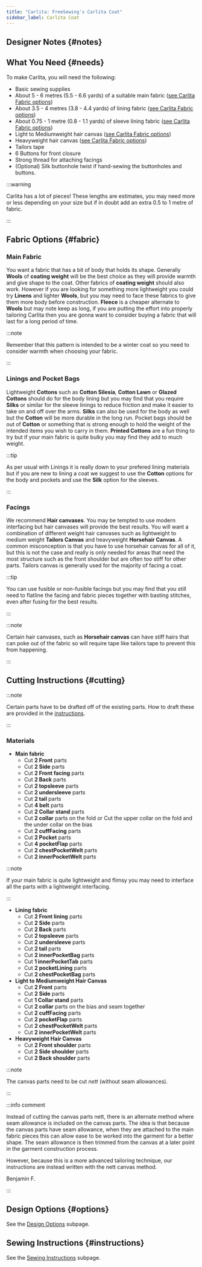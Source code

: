 ```yaml
---
title: "Carlita: FreeSewing's Carlita Coat"
sidebar_label: Carlita Coat
---
```



<DocusaurusDoc>
  <DesignInfo design="carlita" noDocsLink />
</DocusaurusDoc>

## Designer Notes {#notes}

<Notes />

## What You Need {#needs}

To make Carlita, you will need the following:

- Basic sewing supplies
- About 5 - 6 metres (5.5 - 6.6 yards) of a suitable main fabric ([see Carlita Fabric options](#fabric))
- About 3.5 - 4 metres (3.8 - 4.4 yards) of lining fabric ([see Carlita Fabric options](#fabric))
- About 0.75 - 1 metre (0.8 - 1.1 yards) of sleeve lining fabric ([see Carlita Fabric options](#fabric))
- Light to Mediumweight hair canvas ([see Carlita Fabric options](#fabric))
- Heavyweight hair canvas ([see Carlita Fabric options](#fabric))
- Tailors tape
- 6 Buttons for front closure
- Strong thread for attaching facings
- (Optional) Silk buttonhole twist if hand-sewing the buttonholes and buttons.

:::warning

Carlita has a lot of pieces! These lengths are estimates, you may need more or less depending on your size but if in doubt add an extra 0.5 to 1 metre of fabric.

:::

## Fabric Options {#fabric}

### Main Fabric

You want a fabric that has a bit of body that holds its shape. Generally **Wools** of **coating weight** will be the best choice as they will provide warmth and give shape to the coat. Other fabrics of **coating weight** should also work. However if you are looking for something more lightweight you could try **Linens** and lighter **Wools**, but you may need to face these fabrics to give them more body before construction. **Fleece** is a cheaper alternate to **Wools** but may note keep as long, if you are putting the effort into properly tailoring Carlita then you are gonna want to consider buying a fabric that will last for a long period of time.

:::note

Remember that this pattern is intended to be a winter coat so you need to consider warmth when choosing your fabric.

:::

### Linings and Pocket Bags

Lightweight **Cottons** such as **Cotton Silesia**, **Cotton Lawn** or **Glazed Cottons** should do for the body lining but you may find that you require **Silks** or similar for the sleeve linings to reduce friction and make it easier to take on and off over the arms. **Silks** can also be used for the body as well but the **Cotton** will be more durable in the long run. Pocket bags should be out of **Cotton** or something that is strong enough to hold the weight of the intended items you wish to carry in them. **Printed Cottons** are a fun thing to try but if your main fabric is quite bulky you may find they add to much weight.

:::tip

As per usual with Linings it is really down to your prefered lining materials but if you are new to lining a coat we suggest to use the **Cotton** options for the body and pockets and use the **Silk** option for the sleeves.

:::

### Facings

We recommend **Hair canvases**. You may be tempted to use modern interfacing but hair canvases will provide the best results. You will want a combination of different weight hair canvases such as lightweight to medium weight **Tailors Canvas** and heavyweight **Horsehair Canvas**.
A common misconception is that you have to use horsehair canvas for all of it, but this is not the case and really is only needed for areas that need the most structure such as the front shoulder but are often too stiff for other parts. Tailors canvas is generally used for the majority of facing a coat.

:::tip

You can use fusible or non-fusible facings but you may find that you still need to flatline the facing and fabric pieces together with basting stitches, even after fusing for the best results.

:::

:::note

Certain hair canvases, such as **Horsehair canvas** can have stiff hairs that can poke out of the fabric so will require tape like tailors tape to prevent this from happening.

:::

## Cutting Instructions {#cutting}

:::note

Certain parts have to be drafted off of the existing parts. How to draft these are provided in the [instructions](/docs/designs/carlita/instructions).

:::

### Materials

- **Main fabric**
  - Cut **2 Front** parts
  - Cut **2 Side** parts
  - Cut **2 Front facing** parts
  - Cut **2 Back** parts
  - Cut **2 topsleeve** parts
  - Cut **2 undersleeve** parts
  - Cut **2 tail** parts
  - Cut **4 belt** parts
  - Cut **2 Collar stand** parts
  - Cut **2 collar** parts on the fold or Cut the upper collar on the fold and the under collar on the bias
  - Cut **2 cuffFacing** parts
  - Cut **2 Pocket** parts
  - Cut **4 pocketFlap** parts
  - Cut **2 chestPocketWelt** parts
  - Cut **2 innerPocketWelt** parts

:::note

If your main fabric is quite lightweight and flimsy you may need to interface all the parts with a lightweight interfacing.

:::

- **Lining fabric**
  - Cut **2 Front lining** parts
  - Cut **2 Side** parts
  - Cut **2 Back** parts
  - Cut **2 topsleeve** parts
  - Cut **2 undersleeve** parts
  - Cut **2 tail** parts
  - Cut **2 innerPocketBag** parts
  - Cut **1 innerPocketTab** parts
  - Cut **2 pocketLining** parts
  - Cut **2 chestPocketBag** parts
- **Light to Mediumweight Hair Canvas**
  - Cut **2 Front** parts
  - Cut **2 Side** parts
  - Cut **1 Collar stand** parts
  - Cut **2 collar** parts on the bias and seam together
  - Cut **2 cuffFacing** parts
  - Cut **2 pocketFlap** parts
  - Cut **2 chestPocketWelt** parts
  - Cut **2 innerPocketWelt** parts
- **Heavyweight Hair Canvas**
  - Cut **2 Front shoulder** parts
  - Cut **2 Side shoulder** parts
  - Cut **2 Back shoulder** parts

:::note

The canvas parts need to be cut _nett_ (without seam allowances).

:::

:::info comment

Instead of cutting the canvas parts nett, there is an alternate
method where seam allowance is included on the canvas parts.
The idea is that because the canvas parts have seam allowance,
when they are attached to the main fabric pieces this can allow
ease to be worked into the garment for a better shape.
The seam allowance is then trimmed from the canvas at a later point
in the garment construction process.

However, because this is a more advanced tailoring technique,
our instructions are instead written with the nett canvas method.

Benjamin F.

:::

## Design Options {#options}

<MiniTip>See the [Design Options](/docs/designs/carlita/options/) subpage.</MiniTip>

## Sewing Instructions {#instructions}

<MiniTip>See the [Sewing Instructions](/docs/designs/carlita/instructions/) subpage.</MiniTip>
